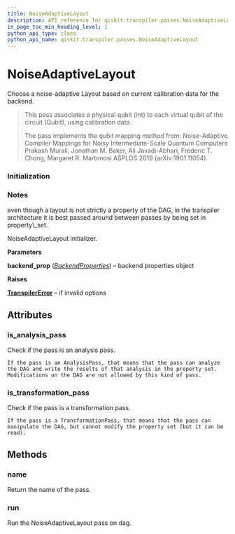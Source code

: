 ```yaml
---
title: NoiseAdaptiveLayout
description: API reference for qiskit.transpiler.passes.NoiseAdaptiveLayout
in_page_toc_min_heading_level: 1
python_api_type: class
python_api_name: qiskit.transpiler.passes.NoiseAdaptiveLayout
---
```


# NoiseAdaptiveLayout

<Class id="qiskit.transpiler.passes.NoiseAdaptiveLayout" isDedicatedPage={true} github="https://github.com/qiskit/qiskit/tree/stable/0.14/qiskit/transpiler/passes/layout/noise_adaptive_layout.py" signature="NoiseAdaptiveLayout(*args, **kwargs)" modifiers="class">
  Choose a noise-adaptive Layout based on current calibration data for the backend.

  > This pass associates a physical qubit (int) to each virtual qubit of the circuit (Qubit), using calibration data.
  >
  > The pass implements the qubit mapping method from: Noise-Adaptive Compiler Mappings for Noisy Intermediate-Scale Quantum Computers Prakash Murali, Jonathan M. Baker, Ali Javadi-Abhari, Frederic T. Chong, Margaret R. Martonosi ASPLOS 2019 (arXiv:1901.11054).

  <Function signature="Ordering of edges" />

  <Function signature="Map qubits edge-by-edge in the order of decreasing frequency of occurrence in the program dag." />

  ### Initialization

  <Function id="qiskit.transpiler.passes.NoiseAdaptiveLayout.Initialization" signature="Initialization()" />

  <Function signature="If an edge exists with both endpoints unmapped," />

  <Function signature="pick the best available hardware cx to execute this edge." />

  <Function signature="Iterative step" />

  <Function signature="When an edge exists with one endpoint unmapped," />

  <Function signature="map that endpoint to a location which allows" />

  <Function signature="maximum reliability for CNOTs with previously mapped qubits." />

  <Function signature="In the end if there are unmapped qubits (which don't" />

  <Function signature="participate in any CNOT), map them to any available" />

  <Function signature="hardware qubit." />

  ### Notes

  <Function id="qiskit.transpiler.passes.NoiseAdaptiveLayout.Notes" signature="Notes()">
    even though a layout is not strictly a property of the DAG, in the transpiler architecture it is best passed around between passes by being set in property\_set.
  </Function>

  NoiseAdaptiveLayout initializer.

  **Parameters**

  **backend\_prop** ([*BackendProperties*](qiskit.providers.models.BackendProperties "qiskit.providers.models.BackendProperties")) – backend properties object

  **Raises**

  [**TranspilerError**](qiskit.transpiler.TranspilerError "qiskit.transpiler.TranspilerError") – if invalid options

  ## Attributes

  ### is\_analysis\_pass

  <Attribute id="qiskit.transpiler.passes.NoiseAdaptiveLayout.is_analysis_pass">
    Check if the pass is an analysis pass.

    If the pass is an AnalysisPass, that means that the pass can analyze the DAG and write the results of that analysis in the property set. Modifications on the DAG are not allowed by this kind of pass.
  </Attribute>

  ### is\_transformation\_pass

  <Attribute id="qiskit.transpiler.passes.NoiseAdaptiveLayout.is_transformation_pass">
    Check if the pass is a transformation pass.

    If the pass is a TransformationPass, that means that the pass can manipulate the DAG, but cannot modify the property set (but it can be read).
  </Attribute>

  ## Methods

  ### name

  <Function id="qiskit.transpiler.passes.NoiseAdaptiveLayout.name" signature="NoiseAdaptiveLayout.name()">
    Return the name of the pass.
  </Function>

  ### run

  <Function id="qiskit.transpiler.passes.NoiseAdaptiveLayout.run" signature="NoiseAdaptiveLayout.run(dag)">
    Run the NoiseAdaptiveLayout pass on dag.
  </Function>
</Class>


